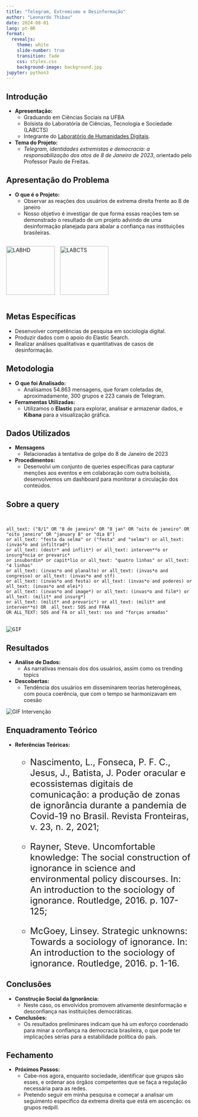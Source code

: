 ```yaml
---
title: "Telegram, Extremismo e Desinformação"
author: "Leonardo Thibau"
date: 2024-08-01
lang: pt-BR
format: 
  revealjs:
    theme: white
    slide-number: true
    transition: fade
    css: styles.css
    background-image: background.jpg
jupyter: python3
---
```


## Introdução

-   **Apresentação:**
    -   Graduando em Ciências Sociais na UFBA
    -   Bolsista do Laboratória de Ciências, Tecnologia e Sociedade (LABCTS)
    -   Integrante do [Laboratório de Humanidades Digitais](https://labhdufba.github.io/).
-   **Tema do Projeto:**
    -   *Telegram, identidades extremistas e democracia: a responsabilização dos atos de 8 de Janeiro de 2023*, orientado pelo Professor Paulo de Freitas.

## Apresentação do Problema

-   **O que é o Projeto:**
    -   Observar as reações dos usuários de extrema direita frente ao 8 de janeiro
    -   Nosso objetivo é investigar de que forma essas reações tem se demonstrado o resultado de um projeto advindo de uma desinformação planejada para abalar a confiança nas instituições brasileiras.

::: {style="display: flex; align-items: center;"}
<img src="labhd.png" alt="LABHD" style="width: 131px; margin-right: 10px;"/> <img src="LABCTS.jpg" alt="LABCTS" style="width: 131px;"/>
:::

## Metas Específicas

-   Desenvolver competências de pesquisa em sociologia digital.
-   Produzir dados com o apoio do Elastic Search.
-   Realizar análises qualitativas e quantitativas de casos de desinformação. <!-- Quantifiquei os dados e fiz relatórios detalhados por meio de análises de conteúdo e análises temáticas, em cada mês de 2023 pesquisado. -->

## Metodologia

-   **O que foi Analisado:**
    -   Analisamos 54.863 mensagens, que foram coletadas de, aproximadamente, 300 grupos e 223 canais de Telegram.
-   **Ferramentas Utilizadas:**
    -   Utilizamos o **Elastic** para explorar, analisar e armazenar dados, e **Kibana** para a visualização gráfica.

## Dados Utilizados

-   **Mensagens**
    -   Relacionadas à tentativa de golpe do 8 de Janeiro de 2023
-   **Procedimentos:**
    -   Desenvolvi um conjunto de queries específicas para capturar menções aos eventos e em colaboração com outra bolsista, desenvolvemos um dashboard para monitorar a circulação dos conteúdos.

## Sobre a query

```{=html}
<pre class="code-block">

<code>
all_text: ("8/1" OR "8 de janeiro" OR "8 jan" OR "oito de janeiro" OR "oito janeiro" OR "january 8" or "dia 8") 
or all_text: "festa da selma" or ("festa" and "selma") or all_text: (invas*o and infiltrad*) 
or all_text: (destr* and inflit*) or all_text: interven**o or insurg*ncia or prevaric* 
or insubordin* or capit*lio or all_text: "quatro linhas" or all_text: "4 linhas" 
or all_text: (invas*o and planalto) or all_text: (invas*o and congresso) or all_text: (invas*o and stf) 
or all_text: (invas*o and festa) or all_text: (invas*o and poderes) or all_text: (invas*o and elei*) 
or all_text: (invas*o and image*) or all_text: (invas*o and film*) or all_text: (milit* and insurg*) 
or all_text: (milit* and prevaric*) or all_text: (milit* and interven**o) OR  all_text: SOS and FFAA 
OR ALL_TEXT: SOS and FA or all_text: sos and "forças armadas"

</code>
<img src="bolso.gif" alt="GIF" class="gif-below-code">
</pre>
```
## Resultados

-   **Análise de Dados:**
    -   As narrativas mensais dos dos usuários, assim como os trending topics
-   **Descobertas:**
    -   Tendência dos usuários em disseminarem teorias heterogêneas, com pouca coerência, que com o tempo se harmonizavam em coesão

::: gif-container
<img src="intervenção-alienigena.gif" alt="GIF Intervenção" class="left-gif"/>
:::

## Enquadramento Teórico

-   **Referências Teóricas:**

    ::: {style="font-size: 24px;"}
    -   Nascimento, L., Fonseca, P. F. C., Jesus, J., Batista, J. Poder oracular e ecossistemas digitais de comunicação: a produção de zonas de ignorância durante a pandemia de Covid-19 no Brasil. Revista Fronteiras, v. 23, n. 2, 2021;

    -   Rayner, Steve. Uncomfortable knowledge: The social construction of ignorance in science and environmental policy discourses. In: An introduction to the sociology of ignorance. Routledge, 2016. p. 107-125;

    -   McGoey, Linsey. Strategic unknowns: Towards a sociology of ignorance. In: An introduction to the sociology of ignorance. Routledge, 2016. p. 1-16.
    :::

<!-- Importante pensar na questão do “poder oracular”, e observar como que o líder populista, neste caso, tem um tipo de poder que é o mesmo dos oráculos, na Grécia antiga. Um oráculo é aquele em que um indivíduo confia para discernir a verdade, e frequentemente, Bolsonaro e seus aliados da extrema direita são vistos como capacitados para definir o que é considerado crível. Assim se dá parte da construção social da ignorância. (Nascimento et al, 2021). -->


## Conclusões

-   **Construção Social da Ignorância:**
    -   Neste caso, os envolvidos promovem ativamente desinformação e desconfiança nas instituições democráticas.
-   **Conclusões:**
    -   Os resultados preliminares indicam que há um esforço coordenado para minar a confiança na democracia brasileira, o que pode ter implicações sérias para a estabilidade política do país.



## Fechamento

-   **Próximos Passos:**
    -   Cabe-nos agora, enquanto sociedade, identificar que grupos são esses, e ordenar aos órgãos competentes que se faça a regulação necessária para as redes.
    -   Pretendo seguir em minha pesquisa e começar a analisar um seguimento específico da extrema direita que está em ascenção: os grupos redpill.

```{=html}
<style>
.reveal .slide-number {
  font-size: 40px; /* Aumente o valor conforme necessário */
  color: #333; /* Cor da contagem de slides */
  bottom: 30px; /* Ajuste a posição conforme necessário */
}
</style>
```
